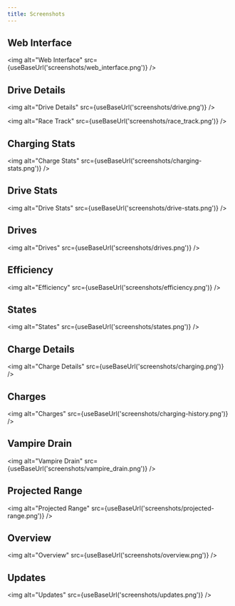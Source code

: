 ```yaml
---
title: Screenshots
---
```



## Web Interface

<img alt="Web Interface" src={useBaseUrl('screenshots/web_interface.png')} />

## Drive Details

<img alt="Drive Details" src={useBaseUrl('screenshots/drive.png')} />

<img alt="Race Track" src={useBaseUrl('screenshots/race_track.png')} />

## Charging Stats

<img alt="Charge Stats" src={useBaseUrl('screenshots/charging-stats.png')} />

## Drive Stats

<img alt="Drive Stats" src={useBaseUrl('screenshots/drive-stats.png')} />

## Drives

<img alt="Drives" src={useBaseUrl('screenshots/drives.png')} />

## Efficiency

<img alt="Efficiency" src={useBaseUrl('screenshots/efficiency.png')} />

## States

<img alt="States" src={useBaseUrl('screenshots/states.png')} />

## Charge Details

<img alt="Charge Details" src={useBaseUrl('screenshots/charging.png')} />

## Charges

<img alt="Charges" src={useBaseUrl('screenshots/charging-history.png')} />

## Vampire Drain

<img alt="Vampire Drain" src={useBaseUrl('screenshots/vampire_drain.png')} />

## Projected Range

<img alt="Projected Range" src={useBaseUrl('screenshots/projected-range.png')} />

## Overview

<img alt="Overview" src={useBaseUrl('screenshots/overview.png')} />

## Updates

<img alt="Updates" src={useBaseUrl('screenshots/updates.png')} />
